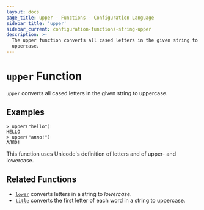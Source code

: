 ```yaml
---
layout: docs
page_title: upper - Functions - Configuration Language
sidebar_title: 'upper'
sidebar_current: configuration-functions-string-upper
description: >-
  The upper function converts all cased letters in the given string to
  uppercase.
---
```


# `upper` Function

`upper` converts all cased letters in the given string to uppercase.

## Examples

```text
> upper("hello")
HELLO
> upper("алло!")
АЛЛО!
```

This function uses Unicode's definition of letters and of upper- and lowercase.

## Related Functions

- [`lower`](/docs/from-1.5/functions/string/lower) converts letters in a string to _lowercase_.
- [`title`](/docs/from-1.5/functions/string/title) converts the first letter of each word in a string to uppercase.
